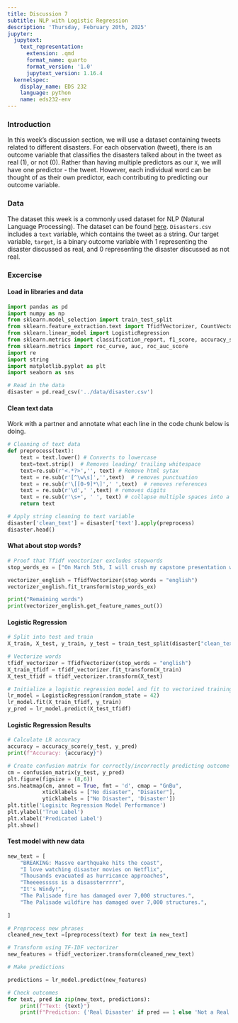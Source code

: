 ```yaml
---
title: Discussion 7
subtitle: NLP with Logistic Regression
description: 'Thursday, February 20th, 2025'
jupyter:
  jupytext:
    text_representation:
      extension: .qmd
      format_name: quarto
      format_version: '1.0'
      jupytext_version: 1.16.4
  kernelspec:
    display_name: EDS 232
    language: python
    name: eds232-env
---
```


### Introduction

In this week's discussion section, we will use a dataset containing tweets related to different disasters. For each observation (tweet), there is an outcome variable that classifies the disasters talked about in the tweet as real (1), or not (0). Rather than having multiple predictors as our `X`, we will have one predictor - the tweet. However, each individual word can be thought of as their own predictor, each contributing to predicting our outcome variable. 

### Data 

The dataset this week is a commonly used dataset for NLP (Natural Language Processing).  The dataset can be found [here](https://docs.google.com/spreadsheets/d/1SILdL2TBuglkZDQgzi7M0RTC4n-WHWOaCqd9hAVKa7c/edit?usp=sharing). `Disasters.csv` includes a `text` variable, which contains the tweet as a string. Our target variable, `target`, is a binary outcome variable with 1 representing the disaster discussed as real, and 0 representing the disaster discussed as not real.  

### Excercise

#### Load in libraries and data

```python
import pandas as pd
import numpy as np
from sklearn.model_selection import train_test_split
from sklearn.feature_extraction.text import TfidfVectorizer, CountVectorizer
from sklearn.linear_model import LogisticRegression
from sklearn.metrics import classification_report, f1_score, accuracy_score, confusion_matrix
from sklearn.metrics import roc_curve, auc, roc_auc_score
import re
import string
import matplotlib.pyplot as plt
import seaborn as sns
```

```python
# Read in the data
disaster = pd.read_csv('../data/disaster.csv')
```

#### Clean text data
Work with a partner and annotate what each line in the code chunk below is doing. 

```python
# Cleaning of text data
def preprocess(text):
    text = text.lower() # Converts to lowercase
    text=text.strip()  # Removes leading/ trailing whitespace
    text=re.sub(r'<.*?>','', text) # Remove html sytax 
    text = re.sub(r'[^\w\s]','',text)  # removes punctuation
    text = re.sub(r'\[[0-9]*\]',' ',text)  # removes references
    text = re.sub(r'\d',' ',text) # removes digits
    text = re.sub(r'\s+', ' ', text) # collapse multiple spaces into a single space
    return text
```

```python
# Apply string cleaning to text variable
disaster['clean_text'] = disaster['text'].apply(preprocess)
disaster.head()
```

#### What about stop words?

```python
# Proof that Tfidf veoctorizer excludes stopwords
stop_words_ex = ["On March 5th, I will crush my capstone presentation with my awesome team!"]

vectorizer_english = TfidfVectorizer(stop_words = "english")
vectorizer_english.fit_transform(stop_words_ex)

print("Remaining words")
print(vectorizer_english.get_feature_names_out())
```

#### Logistic Regression

```python
# Split into test and train
X_train, X_test, y_train, y_test = train_test_split(disaster["clean_text"], disaster['target'], test_size = 0.3, random_state = 42)
```

```python
# Vectorize words 
tfidf_vectorizer = TfidfVectorizer(stop_words = "english")
X_train_tfidf = tfidf_vectorizer.fit_transform(X_train)
X_test_tfidf = tfidf_vectorizer.transform(X_test)
```

```python
# Initialize a logistic regression model and fit to vectorized training data
lr_model = LogisticRegression(random_state = 42)
lr_model.fit(X_train_tfidf, y_train)
y_pred = lr_model.predict(X_test_tfidf)
```

#### Logistic Regression Results

```python
# Calculate LR accuracy
accuracy = accuracy_score(y_test, y_pred)
print(f"Accuracy: {accuracy}")

# Create confusion matrix for correctly/incorrectly predicting outcome variable
cm = confusion_matrix(y_test, y_pred)
plt.figure(figsize = (8,6))
sns.heatmap(cm, annot = True, fmt = 'd', cmap = "GnBu",
           xticklabels = ["No disaster", "Disaster"],
           yticklabels = ["No Disaster", 'Disaster'])
plt.title('Logisitc Regression Model Performance')
plt.ylabel('True Label')
plt.xlabel('Predicated Label')
plt.show()
```

#### Test model with new data

```python
new_text = [
    "BREAKING: Massve earthquake hits the coast",
    "I love watching disaster movies on Netflix",
    "Thousands evacuated as hurricance approaches",
    "Theeeesssss is a disassterrrrr",
    "It's Windy!",
    "The Palisade fire has damaged over 7,000 structures.",
    "The Palisade wildfire has damaged over 7,000 structures.",
 
]

# Preprocess new phrases
cleaned_new_text =[preprocess(text) for text in new_text]

# Transform using TF-IDF vectorizer
new_features = tfidf_vectorizer.transform(cleaned_new_text)

# Make predictions

predictions = lr_model.predict(new_features)

# Check outcomes
for text, pred in zip(new_text, predictions):
    print(f"Text: {text}")
    print(f"Prediction: {'Real Disaster' if pred == 1 else 'Not a Real Disaster'}\n")
```
